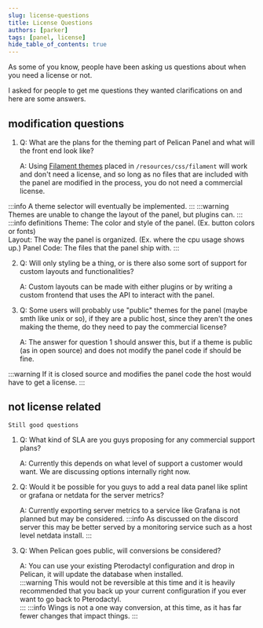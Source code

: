 ```yaml
---
slug: license-questions
title: License Questions
authors: [parker]
tags: [panel, license]
hide_table_of_contents: true
---
```


As some of you know, people have been asking us questions about when you need a license or not.

I asked for people to get me questions they wanted clarifications on and here are some answers. 

## modification questions

1.  Q: What are the plans for the theming part of Pelican Panel and what will the front end look like?

    A: Using [Filament themes](https://filamentphp.com/docs/3.x/panels/themes#creating-a-custom-theme) placed in `/resources/css/filament` will work and don't need a license, 
    and so long as no files that are included with the panel are modified in the process, you do not need a commercial license.

:::info
    A theme selector will eventually be implemented.
:::
:::warning
    Themes are unable to change the layout of the panel, but plugins can.
:::
:::info definitions
    Theme: The color and style of the panel. (Ex. button colors or fonts)  
    Layout: The way the panel is organized. (Ex. where the cpu usage shows up.)
    Panel Code: The files that the panel ship with.
:::

2.  Q: Will only styling be a thing, or is there also some sort of support for custom layouts and functionalities?

    A: Custom layouts can be made with either plugins or by writing a custom frontend that uses the API to interact with the panel.

3.  Q: Some users will probably use "public" themes for the panel (maybe smth like unix or so), if they are a public host, since they aren't the ones making the theme, do they need to pay the commercial license?

    A: The answer for question 1 should answer this, but if a theme is public (as in open source) and does not modify the panel code if should be fine.

:::warning
    If it is closed source and modifies the panel code the host would have to get a license.
:::


## not license related
    Still good questions

1.  Q: What kind of SLA are you guys proposing for any commercial support plans?

    A: Currently this depends on what level of support a customer would want. We are discussing options internally right now.

2.  Q: Would it be possible for you guys to add a real data panel like splint or grafana or netdata for the server metrics?

    A: Currently exporting server metrics to a service like Grafana is not planned but may be considered.
:::info
    As discussed on the discord server this may be better served by a monitoring service such as a host level netdata install.
:::

3.  Q: When Pelican goes public, will conversions be considered?

    A: You can use your existing Pterodactyl configuration and drop in Pelican, it will update the database when installed.  
:::warning
    This would not be reversible at this time and it is heavily recommended that you back up your current configuration if you ever want to go back to Pterodactyl.   
:::
:::info
    Wings is not a one way conversion, at this time, as it has far fewer changes that impact things.
:::
